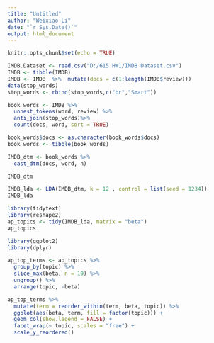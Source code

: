---
title: "Untitled"
author: "Weixiao Li"
date: "`r Sys.Date()`"
output: html_document
---

```{r setup, include=FALSE}
knitr::opts_chunk$set(echo = TRUE)
```

```{r}
IMDB.Dataset <- read.csv("D:/615 HW1/IMDB Dataset.csv")
IMDB <- tibble(IMDB)
IMDB <- IMDB  %>%  mutate(docs = c(1:length(IMDB$review)))
data(stop_words)
stop_words <- rbind(stop_words,c("br","Smart"))
```

```{r}
book_words <- IMDB %>%
  unnest_tokens(word, review) %>%
  anti_join(stop_words)%>%
  count(docs, word, sort = TRUE)

book_words$docs <- as.character(book_words$docs)
book_words <- tibble(book_words)

IMDB_dtm <- book_words %>%
  cast_dtm(docs, word, n)

IMDB_dtm

IMDB_lda <- LDA(IMDB_dtm, k = 12 , control = list(seed = 1234))
IMDB_lda
```

```{r}
library(tidytext)
library(reshape2)
ap_topics <- tidy(IMDB_lda, matrix = "beta")
ap_topics

library(ggplot2)
library(dplyr)

ap_top_terms <- ap_topics %>%
  group_by(topic) %>%
  slice_max(beta, n = 10) %>% 
  ungroup() %>%
  arrange(topic, -beta)

ap_top_terms %>%
  mutate(term = reorder_within(term, beta, topic)) %>%
  ggplot(aes(beta, term, fill = factor(topic))) +
  geom_col(show.legend = FALSE) +
  facet_wrap(~ topic, scales = "free") +
  scale_y_reordered()

```

